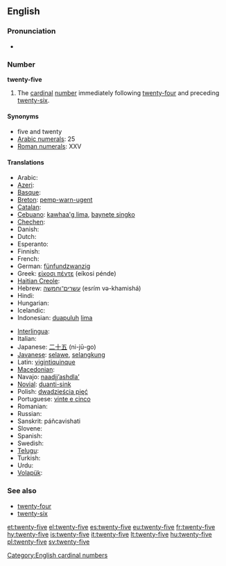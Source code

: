 ==English==

===Pronunciation===
* {{audio|en-us-twenty-five.ogg|Audio (US)}}

===Number===
'''twenty-five'''
# The [[cardinal]] [[number]] immediately following [[twenty-four]] and preceding [[twenty-six]].

====Synonyms====
* five and twenty
* [[w:Arabic numerals|Arabic numerals]]: 25
* [[w:Roman numerals|Roman numerals]]: XXV

====Translations====
{{trans-top|twenty-five}}
* Arabic: {{Arab|[[خمسة وعشرين]]}} {{unicode|(xámsa w-ʕišrīn)}}
* [[Azeri]]: {{t|az|iyirmi beş}}
* [[Basque]]: {{t|eu|hogeita bost|xs=Basque}}
* [[Breton]]: [[pemp-warn-ugent]]
* [[Catalan]]: {{t+|ca|vint-i-cinc}}
* [[Cebuano]]: [[kawhaa'g lima]], [[baynete singko]]
* [[Chechen]]: {{tø|ce|ткъе пхиъ|tr=tqe pxi’}}
* Danish: {{t-|da|femogtyve}}
* Dutch: {{t+|nl|vijfentwintig}}
* Esperanto: {{t-|eo|dudek kvin|xs=Esperanto}}
* Finnish: {{t-|fi|kaksikymmentäviisi}}
* French: {{t+|fr|vingt-cinq|m}}
* German: [[fünfundzwanzig]]
* Greek: [[είκοσι πέντε]] (eíkosi pénde)
* [[Haitian Creole]]: {{tø|ht|vennsenk}}
* Hebrew: [[עשרים־וחמשה]] (esrím və-khamishá)
* Hindi: {{t+|hi|पच्चीस|tr=pacchees|xs=Hindi}}
* Hungarian: {{t+|hu|huszonöt}}
* Icelandic: {{t|is|tuttugu og fimm}} {{indecl}}
* Indonesian: [[duapuluh]] [[lima]]
{{trans-mid}}
* [[Interlingua]]: {{t|ia|vinti-cinque}}
* Italian: {{t+|it|venticinque}}
* Japanese: [[二十五]] (ni-jū-go)
* [[Javanese]]: [[selawe]], [[selangkung]]
* Latin: [[vigintiquinque]]
* [[Macedonian]]: {{t|mk|дваесет и пет|tr=dváeset i pet}}
* Navajo: [[naadįįʼashdlaʼ]]
* [[Novial]]: [[duanti-sink]]
* Polish: [[dwadzieścia pięć]]
* Portuguese: [[vinte e cinco]] {{m}}
* Romanian: {{t-|ro|douăzeci şi cinci}}
* Russian: {{t-|ru|двадцать пять|tr=dvadtsat’ pjat’}}
* Sanskrit: páñcavi{{m}}shati
* Slovene: {{t|sl|petindvajset}}
* Spanish: {{t+|es|veinticinco|m}}
* Swedish: {{t+|sv|tjugofem}}
* [[Telugu]]: {{t|te|ఇరవై ఐదు|tr=iravai aidu}}
* Turkish: {{t-|tr|yirmi beş}}
* Urdu: {{t-|ur|پچیس|tr=pacchees|xs=Urdu}}
* [[Volapük]]: {{t|vo|teldeglul}}
{{trans-bottom}}

===See also===
* [[twenty-four]]
* [[twenty-six]]

[[Category:English cardinal numbers]]

[[et:twenty-five]]
[[el:twenty-five]]
[[es:twenty-five]]
[[eu:twenty-five]]
[[fr:twenty-five]]
[[hy:twenty-five]]
[[is:twenty-five]]
[[it:twenty-five]]
[[lt:twenty-five]]
[[hu:twenty-five]]
[[pl:twenty-five]]
[[sv:twenty-five]]